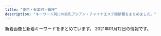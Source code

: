 ```yaml
---
title: "東京・有楽町・銀座"
description: "キーワード別にの巨乳アジアン・チャイナエステ嬢情報をまとめました。"
---
```


新着画像と新着キーワードをまとめています。
2021年01月12日の情報です。

<DmmAffiliateIns />
<KeywordTable
  shops={
    [
    {
        "keywords": {
            "C": 7,
            "87": 4,
            "84": 5,
            "D": 10,
            "82": 1,
            "88": 1,
            "86": 7,
            "E": 1
        },
        "url": "http://prime-relax.work/",
        "name": "PRIME\u30fb\u30d7\u30e9\u30a4\u30e0",
        "station": "\u99ac\u55b0\u753a\u99c51\u756a\u51fa\u53e3",
        "img_links": [
            "http://prime-relax.work/sp/img/sta14.jpg",
            "http://prime-relax.work/img/sta14.jpg",
            "http://prime-relax.work/sp/img/sta5.jpg",
            "http://prime-relax.work/img/st08.jpg",
            "http://prime-relax.work/sp/img/p-9.jpg",
            "http://prime-relax.work/sp/img/p-8.jpg",
            "http://prime-relax.work/img/st4.jpg",
            "http://prime-relax.work/sp/img/sta9.jpg",
            "http://prime-relax.work/sp/img/sta11.jpg",
            "http://prime-relax.work/img/mo.png",
            "http://prime-relax.work/sp/img/tel.jpg",
            "http://prime-relax.work/img/link300100.jpg",
            "http://prime-relax.work/img/sta4.jpg",
            "http://prime-relax.work/img/st8.jpg",
            "http://prime-relax.work/img/IMG_1667.jpg",
            "http://prime-relax.work/sp/img/sta13.jpg",
            "http://prime-relax.work/sp/img/sta7.jpg",
            "http://prime-relax.work/img/st14.jpg",
            "http://prime-relax.work/sp/img/pic.jpg",
            "http://prime-relax.work/img/sta13.jpg",
            "http://prime-relax.work/img/st13.jpg",
            "http://prime-relax.work/sp/img/add3.jpg",
            "http://prime-relax.work/img/st9.jpg",
            "http://prime-relax.work/img/sys.jpg",
            "http://prime-relax.work/img/sta7.jpg",
            "http://prime-relax.work/img/st013.jpg",
            "http://prime-relax.work/img/link10033.jpg",
            "http://prime-relax.work/img/sta9.jpg",
            "http://prime-relax.work/img/IMG_1699.jpg",
            "http://prime-relax.work/sp/img/add2.jpg",
            "http://prime-relax.work/sp/img/t-s.jpg",
            "http://prime-relax.work/img/link-.jpg",
            "http://prime-relax.work/sp/img/sta8.jpg",
            "http://prime-relax.work/img/st12.jpg",
            "http://prime-relax.work/sp/img/t-t.jpg",
            "http://prime-relax.work/img/eve.jpg",
            "http://prime-relax.work/img/IMG_1709.jpg",
            "http://prime-relax.work/img/bottom-.png",
            "http://prime-relax.work/img/st7.jpg",
            "http://prime-relax.work/sp/img/t-a.jpg",
            "http://prime-relax.work/img/st07.jpg",
            "http://prime-relax.work/img/link20067.jpg",
            "http://prime-relax.work/sp/img/t-o.jpg",
            "http://prime-relax.work/sp/img/botton.jpg",
            "http://prime-relax.work/sp/img/time.jpg",
            "http://prime-relax.work/sp/img/info.jpg",
            "http://prime-relax.work/sp/img/t-r.jpg",
            "http://prime-relax.work/img/sta11.jpg",
            "http://prime-relax.work/img/st04.jpg",
            "http://prime-relax.work/sp/img/sta4.jpg",
            "http://prime-relax.work/sp/img/add.jpg",
            "http://prime-relax.work/img/bottom.png",
            "http://prime-relax.work/sp/img/sta12.jpg",
            "http://prime-relax.work/sp/img/tit.jpg",
            "http://prime-relax.work/img/st014.jpg",
            "http://prime-relax.work/img/sta5.jpg",
            "http://prime-relax.work/img/IMG_1675.jpg",
            "http://prime-relax.work/img/sta8.jpg",
            "http://prime-relax.work/sp/img/cam.jpg",
            "http://prime-relax.work/img/head.jpg",
            "http://prime-relax.work/img/st11.jpg",
            "http://prime-relax.work/img/sta12.jpg",
            "http://prime-relax.work/sp/img/sys.jpg",
            "http://prime-relax.work/img/st5.jpg",
            "http://prime-relax.work/img/body-.jpg",
            "http://prime-relax.work/sp/img/p-7.jpg",
            "http://prime-relax.work/sp/img/pc.jpg"
        ]
    },
    {
        "name": "\u6975\u4e0a\u30e1\u30f3\u30ba\u30a2\u30ed\u30de\u65e5\u672c\u6a4b",
        "station": "\u8305\u5834\u753a\u99c510\u756a\u51fa\u53e3",
        "keywords": {
            "G": 33,
            "84": 30,
            "88": 38,
            "86": 33,
            "F": 8,
            "C": 57,
            "90": 38,
            "100": 33,
            "E": 70,
            "D": 68,
            "93": 39
        },
        "url": "https://aroma.tyo.cm/",
        "img_links": [
            "https://aroma.tyo.cm/photos/sites/89/2019/12/2019122416352378.jpg",
            "https://aroma.tyo.cm/images/sp_top.png",
            "https://aroma.tyo.cm/images/btn_side05.png",
            "https://aroma.tyo.cm/photos/sites/89/2019/12/201912241635216.jpg",
            "https://aroma.tyo.cm/images/top.png",
            "https://aroma.tyo.cm/images/top_slider01.jpg",
            "https://aroma.tyo.cm/images/btn_side06.png",
            "https://aroma.tyo.cm/photos/sites/89/2019/12/2019122416352349.jpg",
            "https://aroma.tyo.cm/images/top_slider03.jpg",
            "https://aroma.tyo.cm/photos/sites/89/2019/12/2019122416352299.jpg",
            "https://aroma.tyo.cm/photos/sites/89/2019/12/2019122416352079.jpg",
            "https://aroma.tyo.cm/images/btn_side07.png",
            "https://aroma.tyo.cm/images/btn_side04.png",
            "https://aroma.tyo.cm/photos/sites/89/2019/12/2019122416352260.jpg",
            "https://aroma.tyo.cm/images/btn_side02.png",
            "https://aroma.tyo.cm/photos/sites/89/2019/12/2019122416352319.jpg",
            "https://aroma.tyo.cm/images/btn_side03.png",
            "https://aroma.tyo.cm/images/btn_side01.png",
            "https://aroma.tyo.cm/photos/sites/89/2019/12/2019122416352050.jpg",
            "https://aroma.tyo.cm/photos/sites/89/2019/12/2019122416352195.jpg",
            "https://aroma.tyo.cm/images/top_slider02.jpg"
        ]
    },
    {
        "url": "http://www.sakura.aromanv.com/",
        "keywords": {
            "87": 10,
            "C": 2,
            "D": 10,
            "86": 2
        },
        "name": "Rouge\uff5e\u30eb\u30fc\u30b8\u30e5",
        "station": "\u516b\u4e01\u5800\u99c5B4\u51fa\u53e3",
        "img_links": [
            "http://www.sakura.aromanv.com/img/cf/btn_contact.png",
            "http://www.sakura.aromanv.com/files/006.jpg",
            "http://www.sakura.aromanv.com/files/005-03.jpg",
            "http://www.sakura.aromanv.com/img/top/ribbon_02.png",
            "http://www.sakura.aromanv.com/img/top/topic_top.png",
            "http://www.sakura.aromanv.com/img/top/news_header.jpg",
            "http://www.sakura.aromanv.com/img/contact/icon_phone.png",
            "http://www.sakura.aromanv.com/files/001.jpg",
            "http://www.sakura.aromanv.com/img/ladies/icon_new.png",
            "http://www.sakura.aromanv.com/img/cf/frame_upper_sub.png",
            "http://www.sakura.aromanv.com/img/recruit/img_01.jpg",
            "http://www.sakura.aromanv.com/files/004-02.jpg",
            "http://www.sakura.aromanv.com/files/005-02.jpg",
            "http://www.sakura.aromanv.com/files/006-03.jpg",
            "http://www.sakura.aromanv.com/img/contact/icon_clock.png",
            "http://www.sakura.aromanv.com/files/003-02.jpg",
            "http://www.sakura.aromanv.com/files/003-03.jpg",
            "http://www.sakura.aromanv.com/files/001-02.jpg",
            "http://www.sakura.aromanv.com/files/002.jpg",
            "http://www.sakura.aromanv.com/files/002-02.jpg",
            "http://www.sakura.aromanv.com/files/002-03.jpg",
            "http://www.sakura.aromanv.com/flash/ripple.png",
            "http://www.sakura.aromanv.com/files/004.jpg",
            "http://www.sakura.aromanv.com/files/005.jpg",
            "http://www.sakura.aromanv.com/files/006-02.jpg",
            "http://www.sakura.aromanv.com/img/cf/pagetop.jpg",
            "http://www.sakura.aromanv.com/files/001-03.jpg",
            "http://www.sakura.aromanv.com/files/004-03.jpg",
            "http://www.sakura.aromanv.com/files/003.jpg"
        ]
    },
    {
        "url": "http://arm-heal.com/",
        "img_links": [
            "http://arm-heal.com/pic/topimg3.png",
            "http://arm-heal.com/staff/miki/01mb.jpg",
            "http://arm-heal.com/staff/aya/01.jpg",
            "http://arm-heal.com/staff/emi/01mb.jpg",
            "http://arm-heal.com/staff/miya/01mb.jpg",
            "http://arm-heal.com/staff/yuki/01mb.jpg",
            "http://arm-heal.com/img/ttl_staff.jpg",
            "http://arm-heal.com/staff/yuuyuu/01mb.jpg",
            "http://arm-heal.com/img/att.png",
            "http://arm-heal.com/staff/emi/01.jpg",
            "http://arm-heal.com/img/corona.png",
            "http://arm-heal.com/staff/yuki/01.jpg",
            "http://arm-heal.com/pic/topimg4.png",
            "http://arm-heal.com/staff/miki/01.jpg",
            "http://arm-heal.com/pic/topimg5.png",
            "http://arm-heal.com/img/ttl_rec.png",
            "http://arm-heal.com/staff/aya/01mb.jpg",
            "http://arm-heal.com/pic/head.jpg",
            "http://arm-heal.com/img/ttl_mobile.png",
            "http://arm-heal.com/i/files/homeimg.jpg",
            "http://arm-heal.com/staff/yuuyuu/01.jpg",
            "http://arm-heal.com/pic/topimg1.png",
            "http://arm-heal.com/pic/topimg2.png",
            "http://arm-heal.com/staff/miya/01.jpg"
        ],
        "name": "\u7d05\u8449",
        "keywords": {
            "C": 15
        },
        "station": "\u516b\u4e01\u5800\u99c5A5\u53e3"
    },
    {
        "name": "Miss.9\uff5e\u30df\u30b9.\u30ad\u30e5\u30a6\uff5e",
        "station": "\u99ac\u55b0\u6a2a\u5c71\u99c5A2\u51fa\u53e3",
        "url": "http://esthe-aroma.com/",
        "img_links": [
            "http://esthe-aroma.com/images/photo02.jpg",
            "http://esthe-aroma.com/images/icon_concept.png",
            "http://esthe-aroma.com/images/cg05.jpg",
            "http://esthe-aroma.com/images/btn2.png",
            "http://esthe-aroma.com/images/cg02.jpg",
            "http://esthe-aroma.com/images/cg07.jpg",
            "http://esthe-aroma.com/images/cg08.jpg",
            "http://esthe-aroma.com/images/cg13.jpg",
            "http://esthe-aroma.com/images/qrc.jpg",
            "http://esthe-aroma.com/images/cg01.jpg",
            "http://esthe-aroma.com/images/end-info.png",
            "http://esthe-aroma.com/images/icon_top.png",
            "http://esthe-aroma.com/images/photo03.jpg",
            "http://esthe-aroma.com/images/cg12.jpg",
            "http://esthe-aroma.com/images/cg06.jpg",
            "http://esthe-aroma.com/images/photo01.jpg",
            "http://esthe-aroma.com/images/cg11.jpg",
            "http://esthe-aroma.com/images/icon_tel.png",
            "http://esthe-aroma.com/images/cg10.jpg",
            "http://esthe-aroma.com/images/cg09.jpg",
            "http://esthe-aroma.com/images/mainImg_sub.jpg",
            "http://esthe-aroma.com/images/icon_staff.png",
            "http://esthe-aroma.com/images/cg03.jpg",
            "http://esthe-aroma.com/images/cg04.jpg",
            "http://esthe-aroma.com/images/icon_info.png"
        ],
        "keywords": {
            "86": 13,
            "E": 1,
            "C": 2,
            "D": 10
        }
    },
    {
        "url": "http://starrysky.esnavi.work/",
        "keywords": {
            "88": 9,
            "D": 9,
            "85": 18,
            "\u80f8": 1,
            "C": 9,
            "E": 9,
            "83": 9,
            "90": 9
        },
        "img_links": [
            "http://starrysky.esnavi.work/vis_theptframe.png",
            "http://starrysky.esnavi.work/2/uploadimg/1565558725.jpg",
            "https://century.pwchp.com/images/vis_theptframe.png",
            "http://starrysky.esnavi.work/2/uploadimg/1596225793.jpg",
            "http://starrysky.esnavi.work/2/uploadimg/1609136908.jpeg",
            "http://starrysky.esnavi.work/2/uploadimg/1609136727.jpeg",
            "https://pwchp.com/images_editor/124/images/1559717095-146381_2.jpg",
            "http://starrysky.esnavi.work/1-1PZ515095RN.jpg",
            "http://starrysky.esnavi.work/2/uploadimg/1574764277.jpg",
            "http://starrysky.esnavi.work/iDl2toJilLq62VX.png"
        ],
        "name": "\u661f\u306e\u7a7a",
        "station": "JR\u99ac\u55b0\u753a\u99c5"
    },
    {
        "keywords": {
            "85": 1,
            "D": 3,
            "86": 1,
            "87": 1,
            "E": 1,
            "83": 1
        },
        "station": "\u4eba\u5f62\u753a\u99c5A5\u51fa\u53e3",
        "url": "https://rumia.tyo.cm/",
        "name": "RUMIA\u30fb\u30eb\u30df\u30a2",
        "img_links": [
            "https://rumia.tyo.cm/images/room2.jpg",
            "https://rumia.tyo.cm/images/room8.jpg",
            "https://rumia.tyo.cm/images/s_link.png",
            "https://rumia.tyo.cm/images/s_mobile.jpg",
            "https://rumia.tyo.cm/images/room3.jpg",
            "https://rumia.tyo.cm/images/mobile.jpg",
            "https://rumia.tyo.cm/images/top.png",
            "https://rumia.tyo.cm/images/room4.jpg",
            "https://rumia.tyo.cm/images/room6.jpg",
            "https://rumia.tyo.cm/images/room1.jpg",
            "https://rumia.tyo.cm/photos/sites/5/2017/08/2.jpg",
            "https://rumia.tyo.cm/photos/sites/5/2017/08/1.jpg",
            "https://rumia.tyo.cm/images/s_news.jpg",
            "https://rumia.tyo.cm/images/s_face.jpg",
            "https://rumia.tyo.cm/photos/sites/5/2017/08/3.jpg",
            "https://rumia.tyo.cm/photos/sites/5/2017/08/4.jpg",
            "https://rumia.tyo.cm/images/room7.jpg",
            "https://rumia.tyo.cm/images/s_staff.png",
            "https://rumia.tyo.cm/images/room5.jpg"
        ]
    },
    {
        "keywords": {
            "C": 18,
            "85": 2,
            "D": 4,
            "86": 2
        },
        "station": "\u6771\u65e5\u672c\u6a4b\u99c5A2\u51fa\u53e3",
        "img_links": [
            "http://evergrace.tyo.cm/images/girl-z1.jpg",
            "http://evergrace.tyo.cm/images/girl-z2.jpg",
            "http://evergrace.tyo.cm/photos/sites/78/2020/11/2020112316393088.jpg",
            "http://evergrace.tyo.cm/images/top02.jpg",
            "http://evergrace.tyo.cm/images/room4.jpg",
            "http://evergrace.tyo.cm/images/info.jpg",
            "http://evergrace.tyo.cm/images/room5.jpg",
            "http://evergrace.tyo.cm/images/s_staff.png",
            "http://evergrace.tyo.cm/images/top01.jpg",
            "http://evergrace.tyo.cm/photos/sites/78/2020/08/2020081511450430.jpg",
            "http://evergrace.tyo.cm/images/s_mobile.png",
            "http://evergrace.tyo.cm/photos/sites/78/2019/12/2019121905355858.jpg",
            "http://evergrace.tyo.cm/images/room1.jpg",
            "http://evergrace.tyo.cm/photos/sites/78/2021/01/2021011218032563.jpg",
            "http://evergrace.tyo.cm/images/s_link.png",
            "http://evergrace.tyo.cm/images/nbj3.jpg",
            "http://evergrace.tyo.cm/photos/sites/78/2020/08/2020081511450593.jpg",
            "http://evergrace.tyo.cm/photos/sites/78/2020/11/2020112415583796.jpg",
            "http://evergrace.tyo.cm/images/room2.jpg",
            "http://evergrace.tyo.cm/photos/sites/78/2019/12/201912190535589.jpg",
            "http://evergrace.tyo.cm/images/room3.jpg",
            "http://evergrace.tyo.cm/images/mobile.jpg",
            "http://evergrace.tyo.cm/photos/sites/78/2021/01/2021011218032474.jpg",
            "http://evergrace.tyo.cm/images/s_pick.png",
            "http://evergrace.tyo.cm/photos/sites/78/2021/01/2021011218044629.jpg",
            "http://evergrace.tyo.cm/photos/sites/78/2019/12/2019121905355657.jpg",
            "http://evergrace.tyo.cm/images/s_news.png"
        ],
        "name": "Evergrace-\u30a8\u30d0\u30fc\u30b0\u30ec\u30fc\u30b9-",
        "url": "http://evergrace.tyo.cm/"
    },
    {
        "url": "http://luna-shine.info/",
        "img_links": [
            "http://luna-shine.info/uploads/lunashine/2015/03/123.jpg",
            "http://luna-shine.info/uploads/lunashine/2019/04/bottom.jpg",
            "http://luna-shine.info/uploads/lunashine/2012/12/mailmaka.jpg",
            "http://luna-shine.info/uploads/lunashine/2019/04/e5beaee4bfa1e59bbee78987_201903161627475.jpg",
            "http://luna-shine.info/uploads/lunashine/2019/03/e5beaee4bfa1e59bbee78987_201903161627476.jpg",
            "http://luna-shine.info/uploads/lunashine/2013/01/room-11.jpg",
            "http://luna-shine.info/uploads/lunashine/2015/01/2_e589afe69cac.jpg",
            "http://luna-shine.info/uploads/lunashine/2013/01/room-7.jpg",
            "http://luna-shine.info/uploads/lunashine/2014/05/naomi1-276x3584.jpg",
            "http://luna-shine.info/uploads/lunashine/2019/07/qqe59bbee78987201504181707251.jpg",
            "http://luna-shine.info/uploads/lunashine/2013/11/e381afe3828be3818b-1000x1333.jpg",
            "http://luna-shine.info/uploads/lunashine/2013/10/e381bfe38286e3818d-5_e589afe69cac.jpg",
            "http://luna-shine.info/uploads/lunashine/2013/01/room-1.jpg",
            "http://luna-shine.info/uploads/lunashine/2014/06/image-14.jpeg",
            "http://luna-shine.info/uploads/lunashine/images/new_tit.jpg",
            "http://luna-shine.info/uploads/lunashine/2012/12/topview4.jpg",
            "http://luna-shine.info/uploads/lunashine/2013/10/e38182e38286e381bf3_e589afe69cac.jpg",
            "http://luna-shine.info/uploads/lunashine/2015/03/11111.jpg",
            "http://luna-shine.info/uploads/lunashine/2012/12/topview0.jpg",
            "http://luna-shine.info/uploads/lunashine/2015/03/12344780f_e589afe69cac.jpg",
            "http://luna-shine.info/uploads/lunashine/2013/01/img_0427_e589afe69cac-276x368.jpg",
            "http://luna-shine.info/uploads/lunashine/2012/12/mobile.jpg",
            "http://luna-shine.info/uploads/lunashine/2013/01/qiu-1.jpg",
            "http://luna-shine.info/uploads/lunashine/2019/12/e5beaee4bfa1e59bbee78987_201912071546181.jpg",
            "http://luna-shine.info/uploads/lunashine/2015/04/1111_e589afe69cac.jpg",
            "http://luna-shine.info/uploads/lunashine/2019/04/e5beaee4bfa1e59bbee78987_201903161627478.jpg",
            "http://luna-shine.info/uploads/lunashine/images/picup.png",
            "http://luna-shine.info/uploads/lunashine/2013/01/room-9.jpg",
            "http://luna-shine.info/uploads/lunashine/2014/06/image-15.jpeg",
            "http://luna-shine.info/uploads/lunashine/2012/12/topview3.jpg",
            "http://luna-shine.info/uploads/lunashine/2014/05/naomi1-276x3583.jpg",
            "http://luna-shine.info/uploads/lunashine/2013/01/room-8.jpg",
            "http://luna-shine.info/uploads/lunashine/2017/04/22221.jpg",
            "http://luna-shine.info/uploads/lunashine/2013/10/4_e589afe69cac.jpg",
            "http://luna-shine.info/uploads/lunashine/images/rq03.jpg",
            "http://luna-shine.info/uploads/lunashine/2019/01/e5beaee4bfa1e59bbee78987_20190124144601.jpg",
            "http://luna-shine.info/uploads/lunashine/2013/01/img_0370_e589afe69cac-276x368.jpg",
            "http://luna-shine.info/uploads/lunashine/2019/04/e5beaee4bfa1e59bbee78987_2019031616274791.jpg",
            "http://luna-shine.info/uploads/lunashine/2013/01/room-10.jpg",
            "http://luna-shine.info/uploads/lunashine/2015/01/11.jpg",
            "http://luna-shine.info/uploads/lunashine/images/no-photo.jpg",
            "http://luna-shine.info/uploads/lunashine/2013/11/e381afe3828be3818befbc92-1000x1333.jpg",
            "http://luna-shine.info/uploads/lunashine/2013/01/room-3.jpg",
            "http://luna-shine.info/uploads/lunashine/2020/01/e5beaee4bfa1e59bbee78987_20190517131309.jpg",
            "http://luna-shine.info/uploads/lunashine/2019/04/tel.jpg",
            "http://luna-shine.info/uploads/lunashine/2015/06/image1-266x4001.jpg",
            "http://luna-shine.info/uploads/lunashine/2013/03/img_0522_e589afe69cac-1000x1333.jpg",
            "http://luna-shine.info/uploads/lunashine/2015/04/1111_e589afe69cac1.jpg",
            "http://luna-shine.info/uploads/lunashine/images/rq01.jpg",
            "http://luna-shine.info/uploads/lunashine/2015/03/171f728230a16701d87b9e61ba70edf8.png",
            "http://luna-shine.info/uploads/lunashine/2019/04/flash1.jpg",
            "http://luna-shine.info/uploads/lunashine/2019/12/e5beaee4bfa1e59bbee78987_20191207154634.jpg",
            "http://luna-shine.info/uploads/lunashine/2019/05/e5beaee4bfa1e59bbee78987_201905171313091.jpg",
            "http://luna-shine.info/uploads/lunashine/2014/05/22.jpg",
            "http://luna-shine.info/uploads/lunashine/2018/05/2.jpg",
            "http://luna-shine.info/uploads/lunashine/2013/10/e381bfe382841_e589afe69cac.jpg",
            "http://luna-shine.info/uploads/lunashine/2013/01/room-5.jpg",
            "http://luna-shine.info/uploads/lunashine/2015/09/1-12041z120344c1_e589afe69cac_e589afe69cac.jpg",
            "http://luna-shine.info/uploads/lunashine/2016/11/31.jpg",
            "http://luna-shine.info/uploads/lunashine/2016/12/img_4240.jpg",
            "http://luna-shine.info/uploads/lunashine/2015/03/8dbe4d07b4f1258c30f14b30e60c1466.png",
            "http://luna-shine.info/uploads/lunashine/2019/05/e5beaee4bfa1e59bbee78987_20190517131309.jpg",
            "http://luna-shine.info/uploads/lunashine/2015/01/0.jpg",
            "http://luna-shine.info/uploads/lunashine/2012/12/topview1.jpg",
            "http://luna-shine.info/uploads/lunashine/2014/04/image_e589afe69cac.png",
            "http://luna-shine.info/uploads/lunashine/2015/12/qqe59bbee7898720151214133747.jpg",
            "http://luna-shine.info/uploads/lunashine/2019/03/e5beaee4bfa1e59bbee78987_201903141535171.jpg",
            "http://luna-shine.info/uploads/lunashine/2013/05/p1020464_e589afe69cac.jpg",
            "http://luna-shine.info/uploads/lunashine/2013/01/room-2.jpg",
            "http://luna-shine.info/uploads/lunashine/2014/06/9c1b42356edc1bb51d040e0a1783fa97.png",
            "http://luna-shine.info/uploads/lunashine/2013/10/e381bfe3818d2_e589afe69cac.jpg",
            "http://luna-shine.info/uploads/lunashine/images/new_d.jpg",
            "http://luna-shine.info/uploads/lunashine/2013/01/room-6.jpg"
        ],
        "name": "\u30eb\u30ca\u30b7\u30e3\u30a4\u30f3",
        "keywords": {
            "84": 3,
            "86": 6,
            "81": 3,
            "89": 21,
            "F": 6,
            "G": 6,
            "88": 21,
            "82": 3,
            "87": 12,
            "E": 13,
            "\u30bb\u30af\u30b7\u30fc": 1,
            "D": 30,
            "85": 6,
            "C": 12,
            "\u80f8": 2
        },
        "station": "\u5c0f\u4f1d\u99ac\u753a\u99c53\u756a\u51fa\u53e3"
    },
    {
        "url": "http://sakura.relaxnabi.com/",
        "name": "\u685c\uff5e\u3055\u304f\u3089\uff5e",
        "keywords": {
            "C": 4,
            "D": 3,
            "89": 3,
            "87": 2
        },
        "img_links": [
            "http://sakura.relaxnabi.com/css/nav/nav-006.png",
            "http://sakura.relaxnabi.com/css/nav/nav-002.png",
            "http://sakura.relaxnabi.com/css/nav/nav-005.png",
            "http://sakura.relaxnabi.com/css/staff/staff13.jpg",
            "http://sakura.relaxnabi.com/css/staff/staff06.jpg",
            "http://sakura.relaxnabi.com/css/nav/nav-004.png",
            "http://sakura.relaxnabi.com/css/staff/staff04.jpg",
            "http://sakura.relaxnabi.com/css/topleft02.png",
            "http://sakura.relaxnabi.com/css/tel03.png",
            "http://sakura.relaxnabi.com/css/topright02.jpg",
            "http://sakura.relaxnabi.com/css/nav/nav-003.png",
            "http://sakura.relaxnabi.com/css/staff/staff14a.jpg",
            "http://sakura.relaxnabi.com/css/nav/nav-001.png",
            "http://sakura.relaxnabi.com/css/staff/staff02.jpg",
            "http://sakura.relaxnabi.com/css/topleft01.png"
        ],
        "station": "\u8305\u5834\u753a\u99c51\u756a\u51fa\u53e3"
    },
    {
        "name": "\u30e9\u30d5\u30a3\u30fc\u30eb",
        "station": "\u65b0\u65e5\u672c\u6a4b\u99c55\u756a\u51fa\u53e3",
        "img_links": [
            "http://s-este.net/wp/wp-content/uploads/2019/02/gsyashuiaakaa.jpg",
            "http://s-este.net/wp/wp-content/themes/Butterfly2_ver_1_3/images/room/1.jpg",
            "http://s-este.net/wp/wp-content/uploads/2019/02/saihosjaiokal.jpg",
            "http://s-este.net/wp/wp-content/uploads/2019/02/sahojioalkskla.jpg",
            "http://s-este.net/wp/wp-content/themes/Butterfly2_ver_1_3/event/top-img02.png",
            "http://s-este.net/wp/wp-content/uploads/2017/04/no_photo.jpg",
            "http://s-este.net/wp/wp-content/uploads/2020/09/12345rtfgh.jpg",
            "http://s-este.net/wp/wp-content/themes/Butterfly2_ver_1_3/images/room/4.jpg",
            "http://s-este.net/wp/wp-content/uploads/2020/09/132456.jpg",
            "http://s-este.net/wp/wp-content/uploads/2019/02/hasuoiioaasa.jpg",
            "http://s-este.net/wp/wp-content/uploads/2020/09/0987654r.jpg",
            "http://s-este.net/wp/wp-content/themes/Butterfly2_ver_1_3/images/room/3.jpg",
            "http://s-este.net/wp/wp-content/themes/Butterfly2_ver_1_3/event/top-img01.png",
            "http://s-este.net/wp/wp-content/themes/Butterfly2_ver_1_3/images/room/2.jpg",
            "http://s-este.net/wp/wp-content/uploads/2017/04/hsoajalk12.jpg",
            "http://s-este.net/wp/wp-content/uploads/2019/02/sahijaknklaa.jpg",
            "http://s-este.net/wp/wp-content/uploads/2019/02/hsaiosijoamklaa.jpg",
            "http://s-este.net/wp/wp-content/uploads/2020/09/1234567.jpg",
            "http://s-este.net/wp/wp-content/themes/Butterfly2_ver_1_3/images/tel.png",
            "http://s-este.net/wp/wp-content/themes/Butterfly2_ver_1_3/images/call.png",
            "http://s-este.net/wp/wp-content/uploads/2019/02/hsuiasjoialmlkaas.jpg"
        ],
        "url": "http://s-este.net/",
        "keywords": {
            "C": 4,
            "E": 6,
            "F": 2,
            "\u30bb\u30af\u30b7\u30fc": 1,
            "D": 2
        }
    },
    {
        "station": "JR\u65b0\u65e5\u672c\u6a4b\u99c56\u756a\u51fa\u53e3",
        "url": "https://melodyspa.tokyo/",
        "keywords": {
            "F": 2,
            "86": 4,
            "C": 32
        },
        "img_links": [
            "https://melodyspa.tokyo/images/st/risa.jpg",
            "https://melodyspa.tokyo/images/st/you.jpg",
            "https://melodyspa.tokyo/images/share/pagetop.png",
            "https://melodyspa.tokyo/images/st/you3.jpg",
            "https://melodyspa.tokyo/images/st/you2.jpg",
            "https://melodyspa.tokyo/images/st/yuna1.jpg",
            "https://melodyspa.tokyo/images/topimage/topimage.jpg",
            "https://melodyspa.tokyo/images/st/mio.jpg",
            "https://melodyspa.tokyo/images/st/mina.jpg",
            "https://melodyspa.tokyo/images/st/ringo.jpg",
            "https://melodyspa.tokyo/images/st/mina2.jpg",
            "https://melodyspa.tokyo/images/st/yuna2.jpg",
            "https://melodyspa.tokyo/images/st/yuna.jpg",
            "https://melodyspa.tokyo/images/st/st_.jpg",
            "https://melodyspa.tokyo/images/st/rara2.jpg",
            "https://melodyspa.tokyo/images/st/miho.jpg"
        ],
        "name": "Melody Spa -\u30e1\u30ed\u30c7\u30a3 \u30b9\u30d1-"
    },
    {
        "keywords": {},
        "url": "http://coco.jpest.net/",
        "station": "\u99ac\u55b0\u6a2a\u5c71\u99c5B4\u51fa\u53e3",
        "img_links": [
            "http://coco.jpest.net/uploads//sites/14/2020/08/pick_t.jpg",
            "http://coco.jpest.net/uploads//sites/14/2020/08/bcc3-2.jpg",
            "http://coco.jpest.net/uploads//sites/14/2020/08/staff_t.jpg",
            "http://coco.jpest.net/uploads//sites/14/2020/08/news.png",
            "http://coco.jpest.net/uploads//sites/14/2020/08/acc1.jpg",
            "http://coco.jpest.net/uploads//sites/14/2020/08/ta.png",
            "http://coco.jpest.net/uploads//sites/14/2020/08/g2-1-215x300.jpg",
            "http://coco.jpest.net/uploads//sites/14/2020/08/bcc1.jpg",
            "http://coco.jpest.net/uploads//sites/14/2020/08/a2.jpg",
            "http://coco.jpest.net/uploads//sites/14/2020/08/r2.jpg",
            "http://coco.jpest.net/uploads//sites/14/2020/09/g2.jpg",
            "http://coco.jpest.net/uploads//sites/14/2020/08/g2-1.jpg",
            "http://coco.jpest.net/uploads//sites/14/2020/08/tel-top2-3.jpg",
            "http://coco.jpest.net/uploads//sites/14/2020/08/r5.jpg",
            "http://coco.jpest.net/uploads//sites/14/2020/08/r6.jpg",
            "http://coco.jpest.net/uploads//sites/14/2020/08/a1.jpg",
            "http://coco.jpest.net/uploads//sites/14/2020/08/interior_t.jpg",
            "http://coco.jpest.net/uploads//sites/14/2020/08/tel-1.png",
            "http://coco.jpest.net/uploads//sites/14/2020/08/r1.jpg",
            "http://coco.jpest.net/uploads//sites/14/2020/08/g1.jpg",
            "http://coco.jpest.net/uploads//sites/14/2020/08/g1-215x300.jpg",
            "http://coco.jpest.net/uploads//sites/14/2020/08/r4.jpg",
            "http://coco.jpest.net/uploads//sites/14/2020/08/g3-215x300.jpg",
            "http://coco.jpest.net/uploads//sites/14/2020/08/s1.png",
            "http://coco.jpest.net/uploads//sites/14/2020/08/bcc3-1.jpg",
            "http://coco.jpest.net/uploads//sites/14/2020/08/footer_02-1.jpg",
            "http://coco.jpest.net/uploads//sites/14/2020/09/g1-215x300.jpg",
            "http://coco.jpest.net/uploads//sites/14/2020/08/sys-786x1024.jpg",
            "http://coco.jpest.net/uploads//sites/14/2020/08/r3.jpg",
            "http://coco.jpest.net/uploads//sites/14/2020/08/bcc2.jpg",
            "http://coco.jpest.net/uploads//sites/14/2020/09/g2-215x300.jpg",
            "http://coco.jpest.net/uploads//sites/14/2020/08/g3.jpg",
            "http://coco.jpest.net/uploads//sites/14/2020/09/g1.jpg",
            "http://coco.jpest.net/uploads//sites/14/2020/08/tel-top-1.jpg"
        ],
        "name": "CoCo"
    },
    {
        "img_links": [
            "http://missyou-esthe.com/img/mr1.jpg",
            "http://missyou-esthe.com/img/tt15.jpg",
            "http://missyou-esthe.com/img/f.jpg",
            "http://missyou-esthe.com/img/tt19.jpg",
            "http://missyou-esthe.com/img/cg02.jpg",
            "http://missyou-esthe.com/img/lin.jpg",
            "http://missyou-esthe.com/img/tt13.jpg",
            "http://missyou-esthe.com/img/tt4.jpg",
            "http://missyou-esthe.com/img/cg08.jpg",
            "http://missyou-esthe.com/img/tt17.jpg",
            "http://missyou-esthe.com/img/cg04.jpg",
            "http://missyou-esthe.com/img/cg14.jpg",
            "http://missyou-esthe.com/img/tt2.jpg",
            "http://missyou-esthe.com/img/tt18.jpg",
            "http://missyou-esthe.com/img/tt11.jpg",
            "http://missyou-esthe.com/img/t3.jpg",
            "http://missyou-esthe.com/img/tt14.jpg",
            "http://missyou-esthe.com/img/tt16.jpg",
            "http://missyou-esthe.com/img/eve.jpg",
            "http://missyou-esthe.com/img/cg11.jpg",
            "http://missyou-esthe.com/img/cg10.jpg",
            "http://missyou-esthe.com/img/t1.jpg",
            "http://missyou-esthe.com/img/tt21.jpg",
            "http://missyou-esthe.com/img/cg03.jpg",
            "http://missyou-esthe.com/img/cg01.jpg",
            "http://missyou-esthe.com/img/cg07.jpg",
            "http://missyou-esthe.com/img/cg05.jpg",
            "http://missyou-esthe.com/img/no.png",
            "http://missyou-esthe.com/img/tt1.jpg",
            "http://missyou-esthe.com/img/cg13.jpg",
            "http://missyou-esthe.com/img/t2.jpg",
            "http://missyou-esthe.com/img/tt12.jpg",
            "http://missyou-esthe.com/img/cg09.jpg",
            "http://missyou-esthe.com/img/cg06.jpg",
            "http://missyou-esthe.com/img/f1.jpg",
            "http://missyou-esthe.com/img/tt20.jpg",
            "http://missyou-esthe.com/img/cg091.jpg"
        ],
        "station": "\u65b0\u5bcc\u753a\u99c53\u756a\u51fa\u53e3",
        "keywords": {
            "86": 14,
            "87": 4,
            "85": 2
        },
        "name": "Lotus\uff5e\u30ed\u30fc\u30bf\u30b9\uff5e",
        "url": "http://missyou-esthe.com/"
    },
    {
        "name": "\u5922\u306e\u90f7",
        "keywords": {},
        "img_links": [
            "http://yume-sato.blue/uploads//sites/18/2020/10/g2.jpg",
            "http://yume-sato.blue/uploads//sites/18/2020/09/news.jpg",
            "http://yume-sato.blue/uploads//sites/18/2020/09/g3.jpg",
            "http://yume-sato.blue/uploads//sites/18/2020/09/g1.jpg",
            "http://yume-sato.blue/uploads//sites/18/2020/09/s_staff.png",
            "http://yume-sato.blue/uploads//sites/18/2020/09/g2-150x150.jpg",
            "http://yume-sato.blue/uploads//sites/18/2020/12/gg.jpg",
            "http://yume-sato.blue/uploads//sites/18/2020/09/pick.jpg",
            "http://yume-sato.blue/uploads//sites/18/2020/09/top.jpg",
            "http://yume-sato.blue/uploads//sites/18/2020/09/g2.jpg",
            "http://yume-sato.blue/uploads//sites/18/2020/12/gg-150x150.jpg",
            "http://yume-sato.blue/uploads//sites/18/2020/09/g6.jpg",
            "http://yume-sato.blue/uploads//sites/18/2020/09/g5.jpg",
            "http://yume-sato.blue/uploads//sites/18/2020/09/mobile-1.jpg",
            "http://yume-sato.blue/uploads//sites/18/2020/09/g4.jpg",
            "http://yume-sato.blue/uploads//sites/18/2020/09/g1-150x150.jpg",
            "http://yume-sato.blue/uploads//sites/18/2020/09/g5-150x150.jpg",
            "http://yume-sato.blue/uploads//sites/18/2020/10/g1.jpg",
            "http://yume-sato.blue/uploads//sites/18/2020/09/top1-1.jpg",
            "http://yume-sato.blue/uploads//sites/18/2020/09/g3-150x150.jpg",
            "http://yume-sato.blue/uploads//sites/18/2020/09/g4-150x150.jpg",
            "http://yume-sato.blue/uploads//sites/18/2020/09/g6-150x150.jpg"
        ],
        "url": "http://yume-sato.blue/",
        "station": "\u4eba\u5f62\u753a\u99c5A6"
    },
    {
        "station": "\u8305\u5834\u753a\u99c511\u756a\u51fa\u53e3",
        "keywords": {},
        "img_links": [
            "http://www.kayabatyo-massage.work/images/recruit/point_09.png",
            "http://www.kayabatyo-massage.work/images/mainvisual_02_s.jpg",
            "http://www.kayabatyo-massage.work/images/icon_ranking_01.png",
            "http://www.kayabatyo-massage.work/staff/nanami.jpg",
            "http://www.kayabatyo-massage.work/staff/kaoru.jpg",
            "http://www.kayabatyo-massage.work/images/recruit/point_04.png",
            "http://www.kayabatyo-massage.work/images/mainvisual_01.jpg",
            "http://www.kayabatyo-massage.work/images/recruit/point_03.png",
            "http://www.kayabatyo-massage.work/images/icon_new.png",
            "http://www.kayabatyo-massage.work/images/recruit/req_03.jpg",
            "http://www.kayabatyo-massage.work/images/no_image.jpg",
            "http://www.kayabatyo-massage.work/images/head_interior.jpg",
            "http://www.kayabatyo-massage.work/images/recruit/point_05.png",
            "http://www.kayabatyo-massage.work/images/recruit/nagare_03.jpg",
            "http://www.kayabatyo-massage.work/images/recruit/sp_mainvisual.jpg",
            "http://www.kayabatyo-massage.work/images/mainvisual_02.jpg",
            "http://www.kayabatyo-massage.work/images/recruit/message_03.png",
            "http://www.kayabatyo-massage.work/images/recruit/point_07.png",
            "http://www.kayabatyo-massage.work/images/recruit/nagare_06.png",
            "http://www.kayabatyo-massage.work/images/recruit/nagare_01.jpg",
            "http://www.kayabatyo-massage.work/images/icon_ranking_03.png",
            "http://www.kayabatyo-massage.work/images/icon_ranking_02.png",
            "http://www.kayabatyo-massage.work/images/recruit/nagare_02.jpg",
            "http://www.kayabatyo-massage.work/images/sw_tel.png",
            "http://www.kayabatyo-massage.work/images/trigger.jpg",
            "http://www.kayabatyo-massage.work/images/sw_home.png",
            "http://www.kayabatyo-massage.work/staff/hinata.jpg",
            "http://www.kayabatyo-massage.work/images/recruit/nagare_05.png",
            "http://www.kayabatyo-massage.work/images/recruit/nagare_07.png",
            "http://www.kayabatyo-massage.work/images/head_therapist.jpg",
            "http://www.kayabatyo-massage.work/images/recruit/point_06.png",
            "http://www.kayabatyo-massage.work/images/recruit/point_08.png",
            "http://www.kayabatyo-massage.work/images/mainvisual_01_s.jpg"
        ],
        "name": "\u5143\u6c17\u30e2\u30ea\u30e2\u30ea",
        "url": "http://www.kayabatyo-massage.work/"
    },
    {
        "name": "\u30a2\u30ed\u30de\u30a2\u30ea\u30a2",
        "keywords": {},
        "station": "\u6c34\u5929\u5bae\u524d\u99c56\u756a\u51fa\u53e3",
        "url": "http://e-berry.work/index.html",
        "img_links": [
            "http://e-berry.work/sp/images/footer.jpg",
            "http://e-berry.work/sp/img/aya1.jpg",
            "http://e-berry.work/sp/images/tel.png",
            "http://e-berry.work/sp/img/yoko1.jpg",
            "http://e-berry.work/sp/staff/natumi.jpg",
            "http://e-berry.work/img/ayumi1.jpg",
            "http://e-berry.work/sp/img/ai1.jpg",
            "http://e-berry.work/staff/ai.jpg",
            "http://e-berry.work/sp/images/int2.png",
            "http://e-berry.work/images/sys3.jpg",
            "http://e-berry.work/staff/hikari.jpg",
            "http://e-berry.work/img/rina1.jpg",
            "http://e-berry.work/images/10.jpg",
            "http://e-berry.work/sp/images/9.jpg",
            "http://e-berry.work/images/int2.jpg",
            "http://e-berry.work/sp/images/rec2.png",
            "http://e-berry.work/images/news_t.jpg",
            "http://e-berry.work/sp/staff/haruka.jpg",
            "http://e-berry.work/sp/images/staff_t.png",
            "http://e-berry.work/staff/haruka.jpg",
            "http://e-berry.work/images/9.jpg",
            "http://e-berry.work/images/b2.jpg",
            "http://e-berry.work/images/newface.jpg",
            "http://e-berry.work/sp/images/sys1.png",
            "http://e-berry.work/images/rec2.jpg",
            "http://e-berry.work/images/staff_t.jpg",
            "http://e-berry.work/sp/images/int1.png",
            "http://e-berry.work/sp/img/natumi1.jpg",
            "http://e-berry.work/sp/img/ayumi1.jpg",
            "http://e-berry.work/staff/moka.jpg",
            "http://e-berry.work/sp/images/topgirl.png",
            "http://e-berry.work/images/newsb.png",
            "http://e-berry.work/images/int1.jpg",
            "http://e-berry.work/sp/images/concept.jpg",
            "http://e-berry.work/images/rec1.jpg",
            "http://e-berry.work/sp/images/newface.png",
            "http://e-berry.work/staff/natumi.jpg",
            "http://e-berry.work/staff/nene.jpg",
            "http://e-berry.work/sp/staff/hikari.jpg",
            "http://e-berry.work/sp/staff/nene.jpg",
            "http://e-berry.work/sp/images/sys3.png",
            "http://e-berry.work/sp/img/haruka1.jpg",
            "http://e-berry.work/images/sm.jpg",
            "http://e-berry.work/images/interior_t.jpg",
            "http://e-berry.work/img/moka1.jpg",
            "http://e-berry.work/sp/images/sys2.png",
            "http://e-berry.work/staff/rina.jpg",
            "http://e-berry.work/staff/yoko.jpg",
            "http://e-berry.work/sp/images/b1.jpg",
            "http://e-berry.work/img/ai1.jpg",
            "http://e-berry.work/img/nene1.jpg",
            "http://e-berry.work/img/natumi1.jpg",
            "http://e-berry.work/sp/staff/moka.jpg",
            "http://e-berry.work/sp/images/news.png",
            "http://e-berry.work/img/haruka1.jpg",
            "http://e-berry.work/images/sys2.jpg",
            "http://e-berry.work/sp/staff/rina.jpg",
            "http://e-berry.work/img/hikari1.jpg",
            "http://e-berry.work/images/concept.jpg",
            "http://e-berry.work/sp/images/ac1.jpg",
            "http://e-berry.work/sp/images/newsb.png",
            "http://e-berry.work/sp/staff/yoko.jpg",
            "http://e-berry.work/images/ac1.jpg",
            "http://e-berry.work/sp/img/nene1.jpg",
            "http://e-berry.work/sp/staff/aya.jpg",
            "http://e-berry.work/staff/ayumi.jpg",
            "http://e-berry.work/sp/staff/ai.jpg",
            "http://e-berry.work/img/aya1.jpg",
            "http://e-berry.work/sp/staff/ayumi.jpg",
            "http://e-berry.work/sp/images/interior_t.png",
            "http://e-berry.work/sp/images/rec1.jpg",
            "http://e-berry.work/sp/images/10.jpg",
            "http://e-berry.work/images/tgirl.jpg",
            "http://e-berry.work/sp/images/head.jpg",
            "http://e-berry.work/sp/img/moka1.jpg",
            "http://e-berry.work/sp/images/b2.jpg",
            "http://e-berry.work/images/sys1.jpg",
            "http://e-berry.work/sp/img/hikari1.jpg",
            "http://e-berry.work/staff/aya.jpg",
            "http://e-berry.work/images/head.jpg",
            "http://e-berry.work/images/b1.jpg",
            "http://e-berry.work/img/yoko1.jpg",
            "http://e-berry.work/sp/img/rina1.jpg"
        ]
    },
    {
        "station": "\u7bc9\u5730\u99c52\u756a\u51fa\u53e3",
        "img_links": [
            "http://a-smile.click/img/staff_headimg.jpg",
            "http://a-smile.click/girl/6.jpg",
            "http://a-smile.click/girl/2_1.jpg",
            "http://a-smile.click/img/link_headimg.jpg",
            "http://a-smile.click/img/qr.png",
            "http://a-smile.click/girl/3.jpg",
            "http://a-smile.click/img/tel.png",
            "http://a-smile.click/topics/img/117-1.jpg",
            "http://a-smile.click/girl/5_1.jpg",
            "http://a-smile.click/girl/1.jpg",
            "http://a-smile.click/girl/5.jpg",
            "http://a-smile.click/girl/1_1.jpg",
            "http://a-smile.click/img/room/photo04.jpg",
            "http://a-smile.click/girl/2.jpg",
            "http://a-smile.click/img/faq_headimg.jpg",
            "http://a-smile.click/girl/4.jpg",
            "http://a-smile.click/img/head_img.jpg",
            "http://a-smile.click/img/rec_headimg.jpg",
            "http://a-smile.click/img/room/photo01.jpg",
            "http://a-smile.click/img/room/photo02.jpg",
            "http://a-smile.click/girl/3_1.jpg",
            "http://a-smile.click/img/room/photo03.jpg"
        ],
        "keywords": {},
        "name": "Firework\uff5e\u30d5\u30a1\u30a4\u30a2\u30ef\u30fc\u30af\uff5e",
        "url": "http://a-smile.click/"
    },
    {
        "keywords": {},
        "url": "http://kaitekido.eei.jp/",
        "station": "\u516b\u4e01\u5800\u99c5B2\u51fa\u53e3",
        "img_links": [
            "https://b.st-hatena.com/images/entry-button/button-only@2x.png",
            "http://b.hatena.ne.jp/images/v4/public/add/hatenabookmark_android.png",
            "http://\u30a2\u30b8\u30a2\u30f3\u30a8\u30b9\u30c6.biz/images/88-31.jpg",
            "http://momipara.jp/img/link/momi88.jpg",
            "https://b.hatena.ne.jp/images/v4/public/add/hatenabookmark_ios7.png",
            "https://www.hatena.ne.jp/images/wwwridge/ok@2x.png",
            "https://www.hatena.ne.jp/images/wwwridge/help@2x.png",
            "https://b.hatena.ne.jp/images/v4/public/add/hatenabookmark_android.png",
            "http://asian.mensesthe.tokyo/wp-content/uploads/2016/01/7CzXuAWe.jpg",
            "https://www.hatena.ne.jp/images/wwwridge/ng@2x.png",
            "http://b.hatena.ne.jp/images/v4/public/add/hatenabookmark_ios7.png"
        ],
        "name": "\u5feb\u9069\u5802"
    },
    {
        "name": "Sweet",
        "station": "\u8305\u5834\u753a\u99c53\u756a\u51fa\u53e3",
        "img_links": [
            "http://sweet-massage.work/sp/img/s4.jpg",
            "http://sweet-massage.work/img/st03.jpg",
            "http://sweet-massage.work/sp/img/st04.jpg",
            "http://sweet-massage.work/sp/img/t-s.jpg",
            "http://sweet-massage.work/img/s2.jpg",
            "http://sweet-massage.work/img/s1.jpg",
            "http://sweet-massage.work/sp/img/st05.jpg",
            "http://sweet-massage.work/sp/img/botton.jpg",
            "http://sweet-massage.work/img/s5.jpg",
            "http://sweet-massage.work/sp/img/add2.jpg",
            "http://sweet-massage.work/img/mobile-1.png",
            "http://sweet-massage.work/img/sta3.jpg",
            "http://sweet-massage.work/img/st1.jpg",
            "http://sweet-massage.work/sp/img/st3.jpg",
            "http://sweet-massage.work/img/s3.jpg",
            "http://sweet-massage.work/img/foot-body.jpg",
            "http://sweet-massage.work/img/nos.jpg",
            "http://sweet-massage.work/sp/img/s3.jpg",
            "http://sweet-massage.work/sp/img/time.jpg",
            "http://sweet-massage.work/sp/img/tit.jpg",
            "http://sweet-massage.work/sp/img/sys.jpg",
            "http://sweet-massage.work/sp/img/add.jpg",
            "http://sweet-massage.work/img/st2.jpg",
            "http://sweet-massage.work/sp/img/pic.jpg",
            "http://sweet-massage.work/sp/img/t-o.jpg",
            "http://sweet-massage.work/sp/img/s2.jpg",
            "http://sweet-massage.work/sp/img/st03.jpg",
            "http://sweet-massage.work/img/sta2.jpg",
            "http://sweet-massage.work/img/sta5.jpg",
            "http://sweet-massage.work/sp/img/t-a.jpg",
            "http://sweet-massage.work/sp/img/s5.jpg",
            "http://sweet-massage.work/sp/img/st4.jpg",
            "http://sweet-massage.work/img/st4.jpg",
            "http://sweet-massage.work/sp/img/info.jpg",
            "http://sweet-massage.work/img/st01.jpg",
            "http://sweet-massage.work/sp/img/t-t.jpg",
            "http://sweet-massage.work/img/st02.jpg",
            "http://sweet-massage.work/sp/img/st01.jpg",
            "http://sweet-massage.work/sp/img/st2.jpg",
            "http://sweet-massage.work/img/st3.jpg",
            "http://sweet-massage.work/sp/img/st1.jpg",
            "http://sweet-massage.work/sp/img/st5.jpg",
            "http://sweet-massage.work/sp/img/t-r.jpg",
            "http://sweet-massage.work/img/m1.png",
            "http://sweet-massage.work/sp/img/st02.jpg",
            "http://sweet-massage.work/sp/img/pc.jpg",
            "http://sweet-massage.work/img/st5.jpg",
            "http://sweet-massage.work/sp/img/tel.jpg",
            "http://sweet-massage.work/img/sta4.jpg",
            "http://sweet-massage.work/img/st04.jpg",
            "http://sweet-massage.work/img/st05.jpg",
            "http://sweet-massage.work/img/s4.jpg",
            "http://sweet-massage.work/img/sta1.jpg"
        ],
        "keywords": {
            "89": 3,
            "86": 6,
            "E": 6,
            "85": 3,
            "C": 3,
            "88": 3,
            "D": 6
        },
        "url": "http://sweet-massage.work/"
    },
    {
        "station": "\u6771\u9280\u5ea7\u99c55\u756a\u51fa\u53e3",
        "url": "http://toukasui.jpn.mn/",
        "img_links": [
            "http://toukasui.jpn.mn/photos/sites/49/2019/08/2019081010463794.jpg",
            "http://toukasui.jpn.mn/images/mobile.jpg",
            "http://toukasui.jpn.mn/images/room3.jpg",
            "http://toukasui.jpn.mn/photos/sites/49/2018/12/2018121411170742.jpg",
            "http://toukasui.jpn.mn/photos/sites/49/2019/09/2019091616543823.jpg",
            "http://toukasui.jpn.mn/images/s_staff.png",
            "http://toukasui.jpn.mn/images/room2.jpg",
            "http://toukasui.jpn.mn/photos/sites/49/2019/11/2019111002374421.jpg",
            "http://toukasui.jpn.mn/photos/sites/49/2019/02/2019020710305082.jpg",
            "http://toukasui.jpn.mn/images/room1.jpg",
            "http://toukasui.jpn.mn/photos/sites/49/2019/07/2019070111270334.jpg",
            "http://toukasui.jpn.mn/photos/sites/49/2018/11/2018110702420266.jpg",
            "http://toukasui.jpn.mn/photos/sites/49/2019/02/2019021519245846.jpg",
            "http://toukasui.jpn.mn/images/room4.jpg",
            "http://toukasui.jpn.mn/photos/sites/49/2019/08/2019082510480041.jpg",
            "http://toukasui.jpn.mn/photos/sites/49/2020/09/202009151644200.jpg",
            "http://toukasui.jpn.mn/images/pick.jpg",
            "http://toukasui.jpn.mn/photos/sites/49/2018/11/2018111701424587.jpg",
            "http://toukasui.jpn.mn/images/news.jpg",
            "http://toukasui.jpn.mn/photos/sites/49/2019/03/2019030615101559.jpg",
            "http://toukasui.jpn.mn/photos/sites/49/2019/06/2019061711394937.jpg",
            "http://toukasui.jpn.mn/images/face.jpg",
            "http://toukasui.jpn.mn/images/top.jpg"
        ],
        "name": "\u6843\u82b1\u6c34*\u3068\u3046\u304b\u3059\u3044",
        "keywords": {
            "D": 9,
            "85": 2,
            "87": 2,
            "88": 1,
            "E": 3,
            "86": 7,
            "89": 1,
            "F": 1
        }
    },
    {
        "url": "http://koikst.xyz/",
        "img_links": [
            "http://koikst.xyz/_src/51067437/wechatimg724.jpg",
            "http://koikst.xyz/_src/20886063/index_36.png",
            "http://koikst.xyz/_src/20886059/sign.png",
            "http://sunflower.jp.net/2.jpg",
            "http://sunflower.jp.net/5.jpg",
            "http://koikst.xyz/_src/20886008/_k3_6019.jpg",
            "http://koikst.xyz/_src/20886111/_dsf0778_pp.jpg",
            "http://koikst.xyz/_src/20885828/up.png",
            "http://koikst.xyz/_src/20886300/media-20170919.jpg",
            "http://koikst.xyz/_src/20886235/t02200330_0640096013249885015.jpg",
            "http://koikst.xyz/_src/20885997/up.png",
            "http://koikst.xyz/_src/20991736/t02200330_0640096013249885015.jpg",
            "http://sunflower.jp.net/6.jpg",
            "http://koikst.xyz/_src/20886287/9c88380aa0315ec9292225a3223d62d9.jpg",
            "http://koikst.xyz/_src/20885836/sign.jpg",
            "http://koikst.xyz/_src/20886064/index_37.png",
            "http://koikst.xyz/_src/20886058/sign.png",
            "http://koikst.xyz/_src/20886233/906ab10dd05fdcaee1fa99bd6e5779ea.jpg",
            "http://koikst.xyz/_src/20886222/up.png",
            "http://koikst.xyz/_src/20885845/up.png",
            "http://koikst.xyz/_src/21089124/img20180325193504865361.png",
            "http://koikst.xyz/_src/20885811/up.png",
            "http://koikst.xyz/_src/20886007/_k3_6020.jpg",
            "http://koikst.xyz/_src/20886066/slider2.png",
            "http://koikst.xyz/_src/51067433/wechatimg726.jpg",
            "http://sunflower.jp.net/3.jpg",
            "http://sunflower.jp.net/1.jpg",
            "http://koikst.xyz/_src/20886231/_dsf0770_pp.jpg",
            "http://koikst.xyz/_src/20886005/wechatimg35.jpg",
            "http://koikst.xyz/_src/20886283/img20170527114635169213.png",
            "http://koikst.xyz/_src/20886062/index_35.png",
            "http://koikst.xyz/_src/20886019/up.png",
            "http://koikst.xyz/_src/51067440/wechatimg723.jpg",
            "http://koikst.xyz/_src/51067435/wechatimg725.jpg",
            "http://koikst.xyz/_src/20885809/www.cman.png",
            "http://koikst.xyz/_src/20886122/up.png",
            "http://koikst.xyz/_src/20886061/index_34.png",
            "http://koikst.xyz/_src/20886211/07958eda583eff2b24876adf03c0a434.jpg",
            "http://koikst.xyz/_src/20886060/index_33.png",
            "http://koikst.xyz/_src/20886229/_dsf0778_pp.jpg",
            "http://koikst.xyz/_src/20886310/wechatimg405.jpg",
            "http://koikst.xyz/_src/20886148/therapist-ito.jpg",
            "http://koikst.xyz/_src/20886103/up.png",
            "http://koikst.xyz/_src/20886035/up.png",
            "http://koikst.xyz/_src/20886305/therapist-ito.jpg",
            "http://koikst.xyz/_src/20886065/index_38.png",
            "http://koikst.xyz/_src/20886308/t02200330_0640096013249885015.jpg",
            "http://koikst.xyz/_src/20886006/wechatimg36.jpg",
            "http://koikst.xyz/_src/20886009/img_2917.jpg",
            "http://koikst.xyz/_src/20886092/therapist-ito.jpg",
            "http://koikst.xyz/_src/20886303/07958eda583eff2b24876adf03c0a434.jpg",
            "http://koikst.xyz/_src/20886010/img_3017.jpg"
        ],
        "station": "JR\u6771\u4eac\u99c5\u516b\u91cd\u6d32\u53e3",
        "name": "\u60a0",
        "keywords": {
            "89": 3,
            "C": 2,
            "E": 3,
            "85": 2
        }
    },
    {
        "station": "\u4eba\u5f62\u753a\u99c5A1\u51fa\u53e3",
        "url": "http://cocosia-massage.work/",
        "img_links": [
            "http://cocosia-massage.work/sp/img/info.jpg",
            "http://cocosia-massage.work/img/fla-1.jpg",
            "http://cocosia-massage.work/sp/img/p-4.jpg",
            "http://cocosia-massage.work/img/r9.jpg",
            "http://cocosia-massage.work/img/st4.jpg",
            "http://cocosia-massage.work/sp/img/t-t2.jpg",
            "http://cocosia-massage.work/sp/img/qr.jpg",
            "http://cocosia-massage.work/sp/img/pc.jpg",
            "http://cocosia-massage.work/img/news.jpg",
            "http://cocosia-massage.work/sp/img/st4.jpg",
            "http://cocosia-massage.work/sp/img/sys.jpg",
            "http://cocosia-massage.work/img/st2.jpg",
            "http://cocosia-massage.work/sp/img/t-s.jpg",
            "http://cocosia-massage.work/img/xmas.png",
            "http://cocosia-massage.work/sp/img/botton.jpg",
            "http://cocosia-massage.work/img/newf.jpg",
            "http://cocosia-massage.work/img/fla-2.jpg",
            "http://cocosia-massage.work/sp/img/st2.jpg",
            "http://cocosia-massage.work/sp/img/cam4.jpg",
            "http://cocosia-massage.work/img/head2.jpg",
            "http://cocosia-massage.work/sp/img/cam2.jpg",
            "http://cocosia-massage.work/sp/img/cam1.jpg",
            "http://cocosia-massage.work/img/acc.jpg",
            "http://cocosia-massage.work/img/sta2.jpg",
            "http://cocosia-massage.work/sp/img/cam3.jpg",
            "http://cocosia-massage.work/sp/img/acc.jpg",
            "http://cocosia-massage.work/sp/img/rec.jpg",
            "http://cocosia-massage.work/sp/img/t-t.jpg",
            "http://cocosia-massage.work/sp/img/p-3.jpg",
            "http://cocosia-massage.work/sp/img/t-r.jpg",
            "http://cocosia-massage.work/img/st3.jpg",
            "http://cocosia-massage.work/img/sta3.jpg",
            "http://cocosia-massage.work/img/st1.jpg",
            "http://cocosia-massage.work/sp/img/p-2.jpg",
            "http://cocosia-massage.work/img/sta1.jpg",
            "http://cocosia-massage.work/sp/img/st3.jpg",
            "http://cocosia-massage.work/img/conc.jpg",
            "http://cocosia-massage.work/sp/img/st1.jpg",
            "http://cocosia-massage.work/img/cncp.jpg",
            "http://cocosia-massage.work/img/sta4.jpg",
            "http://cocosia-massage.work/sp/img/p-1.jpg"
        ],
        "keywords": {
            "88": 5,
            "F": 5,
            "E": 5,
            "D": 2,
            "85": 7,
            "87": 5,
            "C": 17
        },
        "name": "COCOSIA"
    },
    {
        "url": "http://www.comodo.relaxjp.info/",
        "keywords": {
            "86": 1,
            "D": 7,
            "87": 6
        },
        "img_links": [
            "http://www.comodo.relaxjp.info/images/s_news.jpg",
            "http://www.comodo.relaxjp.info/files/012.jpg",
            "http://www.comodo.relaxjp.info/images/hua.jpg",
            "http://www.comodo.relaxjp.info/files/013-02.jpg",
            "http://www.comodo.relaxjp.info/files/008-03.jpg",
            "http://www.comodo.relaxjp.info/files/012-02.jpg",
            "http://www.comodo.relaxjp.info/files/011-03.jpg",
            "http://www.comodo.relaxjp.info/files/007-03.jpg",
            "http://www.comodo.relaxjp.info/images/s_link.jpg",
            "http://www.comodo.relaxjp.info/files/008.jpg",
            "http://www.comodo.relaxjp.info/images/s_staff.jpg",
            "http://www.comodo.relaxjp.info/images/bj1.jpg",
            "http://www.comodo.relaxjp.info/images/s_info.jpg",
            "http://www.comodo.relaxjp.info/files/011.jpg",
            "http://www.comodo.relaxjp.info/images/bj3.jpg",
            "http://www.comodo.relaxjp.info/files/012-03.jpg",
            "http://www.comodo.relaxjp.info/files/009-03.jpg",
            "http://www.comodo.relaxjp.info/files/011-02.jpg",
            "http://www.comodo.relaxjp.info/files/007.jpg",
            "http://www.comodo.relaxjp.info/files/007-02.jpg",
            "http://www.comodo.relaxjp.info/images/top.png",
            "http://www.comodo.relaxjp.info/files/013-03.jpg",
            "http://www.comodo.relaxjp.info/files/009.jpg",
            "http://www.comodo.relaxjp.info/files/008-02.jpg",
            "http://www.comodo.relaxjp.info/files/009-02.jpg",
            "http://www.comodo.relaxjp.info/files/010-03.jpg",
            "http://www.comodo.relaxjp.info/files/013.jpg",
            "http://www.comodo.relaxjp.info/files/010-02.jpg",
            "http://www.comodo.relaxjp.info/files/010.jpg"
        ],
        "name": "COMODO -\u30b3\u30e2\u30c9-",
        "station": "\u99ac\u55b0\u6a2a\u5c71\u99c5A2\u51fa\u53e3"
    },
    {
        "station": "JR\u6771\u4eac\u99c5\u516b\u91cd\u6d32\u5317\u53e3",
        "img_links": [
            "https://mens-esthe.jpn.vin/photos/sites/4/2020/12/2020121102464663.jpg",
            "https://mens-esthe.jpn.vin/images/nav_link07.png",
            "https://mens-esthe.jpn.vin/images/sp_photo_1.jpg",
            "https://mens-esthe.jpn.vin/photos/sites/4/2020/12/2020121102462172.jpg",
            "https://mens-esthe.jpn.vin/images/sp_tit_pick.jpg",
            "https://mens-esthe.jpn.vin/images/sp_tit_staff.jpg",
            "https://mens-esthe.jpn.vin/images/room2.jpg",
            "https://mens-esthe.jpn.vin/images/nav_link05.png",
            "https://mens-esthe.jpn.vin/images/sp_tit_info.jpg",
            "https://mens-esthe.jpn.vin/photos/sites/4/2020/12/2020121102483539.jpg",
            "https://mens-esthe.jpn.vin/images/sp_end.png",
            "https://mens-esthe.jpn.vin/images/tit_pick.jpg",
            "https://mens-esthe.jpn.vin/images/end.png",
            "https://mens-esthe.jpn.vin/photos/sites/4/2020/12/2020121102501422.jpg",
            "https://mens-esthe.jpn.vin/images/sp_tit_link.jpg",
            "https://mens-esthe.jpn.vin/images/navbar-top.jpg",
            "https://mens-esthe.jpn.vin/images/top.png",
            "https://mens-esthe.jpn.vin/images/tit_staff02.jpg",
            "https://mens-esthe.jpn.vin/images/tit_staff.jpg",
            "https://mens-esthe.jpn.vin/images/nav_link06.png",
            "https://mens-esthe.jpn.vin/images/tit_info.jpg",
            "https://mens-esthe.jpn.vin/images/tit_face.jpg",
            "https://mens-esthe.jpn.vin/images/side_mobile.jpg",
            "https://mens-esthe.jpn.vin/images/nav_link03.png",
            "https://mens-esthe.jpn.vin/photos/sites/4/2020/12/202012110248090.jpg",
            "https://mens-esthe.jpn.vin/images/tit_link.jpg",
            "https://mens-esthe.jpn.vin/images/nav_link01.png",
            "https://mens-esthe.jpn.vin/images/nav_link02.png",
            "https://mens-esthe.jpn.vin/images/nav_link04.png",
            "https://mens-esthe.jpn.vin/images/photo_1.jpg",
            "https://mens-esthe.jpn.vin/images/sp_tit_staff02.jpg",
            "https://mens-esthe.jpn.vin/images/nav_link08.png",
            "https://mens-esthe.jpn.vin/images/room1.jpg"
        ],
        "name": "\u6771\u4eac\u65e5\u672c\u6a4b\u30e1\u30f3\u30ba\u30a8\u30b9\u30c6",
        "url": "https://mens-esthe.jpn.vin/",
        "keywords": {
            "85": 24,
            "86": 96,
            "D": 120
        }
    },
    {
        "img_links": [
            "http://xn--vckg5a5c7c8c1czd.in.net/images/staff_images/top_small_1.jpg",
            "http://xn--vckg5a5c7c8c1czd.in.net/images/slider/slide2.jpg",
            "http://xn--vckg5a5c7c8c1czd.in.net/images/no.png",
            "http://xn--vckg5a5c7c8c1czd.in.net/images/staff_images/cg17.jpg",
            "http://xn--vckg5a5c7c8c1czd.in.net/images/an_2_02.jpg",
            "http://xn--vckg5a5c7c8c1czd.in.net/images/slider/slide1s.jpg",
            "http://xn--vckg5a5c7c8c1czd.in.net/images/an_2_06.jpg",
            "http://xn--vckg5a5c7c8c1czd.in.net/images/an_1_04.jpg",
            "http://xn--vckg5a5c7c8c1czd.in.net/images/staff_images/top_small_14.jpg",
            "http://xn--vckg5a5c7c8c1czd.in.net/images/an_2_05.jpg",
            "http://xn--vckg5a5c7c8c1czd.in.net/images/slider/slide2s.jpg",
            "http://xn--vckg5a5c7c8c1czd.in.net/images/an_2_04.jpg",
            "http://xn--vckg5a5c7c8c1czd.in.net/images/slider/slide3s.jpg",
            "http://xn--vckg5a5c7c8c1czd.in.net/images/an_2_07.jpg",
            "http://xn--vckg5a5c7c8c1czd.in.net/images/index_01.jpg",
            "http://xn--vckg5a5c7c8c1czd.in.net/images/staff_images/top_small_17.jpg",
            "http://xn--vckg5a5c7c8c1czd.in.net/images/staff_images/cg1.jpg",
            "http://xn--vckg5a5c7c8c1czd.in.net/images/slider/slide1.jpg",
            "http://xn--vckg5a5c7c8c1czd.in.net/images/an_1_02.jpg",
            "http://xn--vckg5a5c7c8c1czd.in.net/images/staff_images/top_small_16.jpg",
            "http://xn--vckg5a5c7c8c1czd.in.net/images/slider/slide3.jpg",
            "http://xn--vckg5a5c7c8c1czd.in.net/images/an_1_07.jpg",
            "http://xn--vckg5a5c7c8c1czd.in.net/images/an_1_03.jpg",
            "http://xn--vckg5a5c7c8c1czd.in.net/images/an_2_03.jpg",
            "http://xn--vckg5a5c7c8c1czd.in.net/images/staff_images/cg16.jpg",
            "http://xn--vckg5a5c7c8c1czd.in.net/images/staff_images/cg14.jpg",
            "http://xn--vckg5a5c7c8c1czd.in.net/images/staff_images/top_small_5.jpg",
            "http://xn--vckg5a5c7c8c1czd.in.net/images/staff_images/cg5.jpg",
            "http://xn--vckg5a5c7c8c1czd.in.net/images/QRcode.jpg",
            "http://xn--vckg5a5c7c8c1czd.in.net/images/an_1_06.jpg"
        ],
        "station": "\u65b0\u5bcc\u753a\u99c5",
        "name": "\u7652\u3057\u306e\u6d77",
        "url": "http://xn--vckg5a5c7c8c1czd.in.net/",
        "keywords": {
            "D": 16,
            "E": 4,
            "86": 20
        }
    },
    {
        "img_links": [
            "https://kayabacho-mensesthe.com/icon/twitter.png",
            "https://kayabacho-mensesthe.com/images/main4.jpg",
            "https://kayabacho-mensesthe.com/room/room-l2.jpg",
            "https://kayabacho-mensesthe.com/wp/wp-content/uploads/2019/07/misaki.jpg",
            "https://kayabacho-mensesthe.com/wp/wp-content/uploads/2019/12/IMG_8988.jpg",
            "https://kayabacho-mensesthe.com/images/main2.jpg",
            "https://kayabacho-mensesthe.com/wp/wp-content/uploads/2020/11/urara3.jpg",
            "https://kayabacho-mensesthe.com/staff/ayaka-s1.jpg",
            "https://kayabacho-mensesthe.com/images/top3.jpg",
            "https://kayabacho-mensesthe.com/staff/miyu-s1.jpg",
            "https://kayabacho-mensesthe.com/icon/facebook.png",
            "https://kayabacho-mensesthe.com/room/room-l8.jpg",
            "https://kayabacho-mensesthe.com/images/footer-l.png",
            "https://kayabacho-mensesthe.com/images/main1.jpg",
            "https://kayabacho-mensesthe.com/images/footer-r.png",
            "https://kayabacho-mensesthe.com/room/room-l1.jpg",
            "https://kayabacho-mensesthe.com/images/flower.png",
            "https://kayabacho-mensesthe.com/staff/urara-s1.jpg",
            "https://kayabacho-mensesthe.com/wp/wp-content/uploads/2019/12/rin.jpg",
            "https://kayabacho-mensesthe.com/wp/wp-content/uploads/2019/12/nao.jpg",
            "https://kayabacho-mensesthe.com/staff/rin-s1.jpg",
            "https://kayabacho-mensesthe.com/room/room-l4.jpg",
            "https://kayabacho-mensesthe.com/wp/wp-content/uploads/2019/12/emi.jpg",
            "https://kayabacho-mensesthe.com/images/main3.jpg",
            "https://kayabacho-mensesthe.com/link/mens-esthe.png",
            "https://kayabacho-mensesthe.com/staff/nao-s1.jpg",
            "https://kayabacho-mensesthe.com/wp/wp-content/uploads/2019/08/mimi.jpg",
            "https://kayabacho-mensesthe.com/room/room-l6.jpg",
            "https://kayabacho-mensesthe.com/room/room-l3.jpg",
            "https://kayabacho-mensesthe.com/wp/wp-content/uploads/2020/08/ayaka-1.jpg",
            "https://kayabacho-mensesthe.com/images/top2.jpg",
            "https://kayabacho-mensesthe.com/wp/wp-content/uploads/2020/08/ayaka-1-200x300.jpg",
            "https://kayabacho-mensesthe.com/wp/wp-content/uploads/2019/12/misaki.jpg",
            "https://kayabacho-mensesthe.com/images/top1.jpg",
            "https://kayabacho-mensesthe.com/staff/aoi-s1.jpg",
            "https://kayabacho-mensesthe.com/staff/mimi-s1.jpg",
            "https://kayabacho-mensesthe.com/images/mensesthe.jpg",
            "https://kayabacho-mensesthe.com/wp/wp-content/uploads/2020/03/IMG_1740-225x300.jpg",
            "https://kayabacho-mensesthe.com/wp/wp-content/uploads/2020/10/aki-s1-150x150.jpg",
            "https://kayabacho-mensesthe.com/images/clear.png",
            "https://kayabacho-mensesthe.com/wp/wp-content/uploads/2020/02/miyu.jpg",
            "https://kayabacho-mensesthe.com/staff/emi-s1.jpg",
            "https://kayabacho-mensesthe.com/wp/wp-content/uploads/2019/12/mitsuki.jpg",
            "https://kayabacho-mensesthe.com/room/room-l5.jpg",
            "https://kayabacho-mensesthe.com/staff/misaki-s1.jpg",
            "https://kayabacho-mensesthe.com/wp/wp-content/uploads/2020/12/yuki.jpg",
            "https://kayabacho-mensesthe.com/room/room-l7.jpg",
            "https://kayabacho-mensesthe.com/staff/aki-s1.jpg",
            "https://kayabacho-mensesthe.com/icon/yelp.png",
            "https://kayabacho-mensesthe.com/icon/line.png"
        ],
        "url": "https://kayabacho-mensesthe.com/",
        "keywords": {
            "D": 21,
            "E": 10,
            "C": 3
        },
        "station": "\u8305\u5834\u753a\u99c52\u756a\u51fa\u53e3",
        "name": "Spa Ananda"
    },
    {
        "url": "http://f-relaxe.net",
        "station": "JR\u6771\u4eac\u99c5\u516b\u91cd\u6d32\u5317\u53e3",
        "img_links": [
            "http://f-relaxe.net/images/sub_15.jpg",
            "http://f-relaxe.net/images/index_03.jpg",
            "http://f-relaxe.net/images/index_14.jpg",
            "http://f-relaxe.net/girl/012a.jpg",
            "http://f-relaxe.net/images/01.jpg",
            "http://f-relaxe.net/images/index_09.jpg",
            "http://f-relaxe.net/images/index_13.jpg",
            "http://f-relaxe.net/girl/013.jpg",
            "http://f-relaxe.net/girl/09.jpg",
            "http://f-relaxe.net/images/sub_12.jpg",
            "http://f-relaxe.net/images/03.jpg",
            "http://f-relaxe.net/images/index_10.jpg",
            "http://f-relaxe.net/images/index_16.jpg",
            "http://f-relaxe.net/girl/010.jpg",
            "http://f-relaxe.net/images/index_12.jpg",
            "http://f-relaxe.net/girl/024.jpg",
            "http://f-relaxe.net/images/info_11.jpg",
            "http://f-relaxe.net/girl/07a.jpg",
            "http://f-relaxe.net/images/line.jpg",
            "http://f-relaxe.net/images/info.jpg",
            "http://f-relaxe.net/girl/08a.jpg",
            "http://f-relaxe.net/images/index_18.jpg",
            "http://f-relaxe.net/images/02.jpg",
            "http://f-relaxe.net/images/index_06.jpg",
            "http://f-relaxe.net/girl/04.jpg",
            "http://f-relaxe.net/girl/09a.jpg",
            "http://f-relaxe.net/girl/013a.jpg",
            "http://f-relaxe.net/girl/012.jpg",
            "http://f-relaxe.net/images/index_01.jpg",
            "http://f-relaxe.net/girl/010a.jpg",
            "http://f-relaxe.net/images/index_04.jpg",
            "http://f-relaxe.net/images/index_05.jpg",
            "http://f-relaxe.net/images/rec_11.jpg",
            "http://f-relaxe.net/girl/02a.jpg",
            "http://f-relaxe.net/images/index_08.jpg",
            "http://f-relaxe.net/girl/02.jpg",
            "http://f-relaxe.net/images/rec.jpg",
            "http://f-relaxe.net/girl/00.jpg",
            "http://f-relaxe.net/girl/011.jpg",
            "http://f-relaxe.net/girl/07.jpg",
            "http://f-relaxe.net/girl/017.jpg",
            "http://f-relaxe.net/girl/08.jpg",
            "http://f-relaxe.net/images/staff_11.jpg",
            "http://f-relaxe.net/images/index_119.jpg",
            "http://f-relaxe.net/images/sub_10.jpg",
            "http://f-relaxe.net/images/index_07.jpg",
            "http://f-relaxe.net/images/index_17.jpg",
            "http://f-relaxe.net/girl/011a.jpg"
        ],
        "name": "For you",
        "keywords": {
            "91": 1,
            "83": 1,
            "85": 3,
            "90": 1,
            "86": 1,
            "G": 1,
            "D": 2,
            "89": 1,
            "C": 3,
            "93": 1,
            "E": 3,
            "87": 1
        }
    },
    {
        "img_links": [
            "http://ruana.work/staff/rara1.jpg",
            "http://ruana.work/img/all/icon2.png",
            "http://ruana.work/staff/rara_s.jpg",
            "http://ruana.work/img/all/loader.png",
            "http://ruana.work/staff/nene1.jpg",
            "http://ruana.work/staff/nene_s.jpg",
            "http://ruana.work/staff/ayumi1.jpg",
            "http://ruana.work/staff/rina1.jpg",
            "http://ruana.work/staff/mikic.jpg",
            "http://ruana.work/staff/yui1.jpg",
            "http://ruana.work/staff/miki1.jpg",
            "http://ruana.work/staff/ayumi_s.jpg",
            "http://ruana.work/staff/miki_s.jpg"
        ],
        "name": "LuLuAs \uff5e\u30eb\u30eb\u30a2\u30b9\uff5e",
        "station": "\u6c34\u5929\u5bae\u524d\u99c58\u756a\u51fa\u53e3",
        "url": "http://ruana.work/",
        "keywords": {
            "E": 4,
            "89": 1,
            "D": 6,
            "87": 2,
            "88": 1,
            "86": 2,
            "C": 2
        }
    },
    {
        "station": "\u65b0\u5bcc\u753a\u99c53\u756a\u51fa\u53e3",
        "url": "http://www.hitomebore.esjp.info/",
        "keywords": {
            "C": 6,
            "D": 27,
            "86": 18,
            "85": 6,
            "88": 3,
            "87": 6
        },
        "img_links": [
            "http://www.hitomebore.esjp.info/images/btn2.png",
            "http://www.hitomebore.esjp.info/images/mainImg_sub.jpg",
            "http://www.hitomebore.esjp.info/files/014.jpg",
            "http://www.hitomebore.esjp.info/files/009.jpg",
            "http://www.hitomebore.esjp.info/files/013.jpg",
            "http://www.hitomebore.esjp.info/files/011.jpg",
            "http://www.hitomebore.esjp.info/files/012.jpg",
            "http://www.hitomebore.esjp.info/images/mainImg2.jpg",
            "http://www.hitomebore.esjp.info/images/m3.jpg",
            "http://www.hitomebore.esjp.info/images/m1.jpg",
            "http://www.hitomebore.esjp.info/files/015.jpg",
            "http://www.hitomebore.esjp.info/files/008.jpg",
            "http://www.hitomebore.esjp.info/files/016.jpg",
            "http://www.hitomebore.esjp.info/files/002.jpg",
            "http://www.hitomebore.esjp.info/images/m4.jpg",
            "http://www.hitomebore.esjp.info/images/m2.jpg",
            "http://www.hitomebore.esjp.info/files/010.jpg",
            "http://www.hitomebore.esjp.info/files/007.jpg"
        ],
        "name": "\u3072\u3068\u3081\u307c\u308c"
    },
    {
        "keywords": {
            "C": 1,
            "D": 3,
            "E": 1,
            "89": 1
        },
        "station": "\u6771\u9280\u5ea7\u99c5A7\u51fa\u53e3",
        "url": "https://est-tiara.info/",
        "img_links": [
            "https://est-tiara.info/staffPhoto/b20201016083756.jpg",
            "https://est-tiara.info/staffPhoto/s20201016083614.jpg",
            "https://est-tiara.info/staffPhoto/b20201016083614.jpg",
            "https://est-tiara.info/staffPhoto/s20201016083716.jpg",
            "https://est-tiara.info/images/gallery/r8.jpg",
            "https://est-tiara.info/staffPhoto/b20201016083828.jpg",
            "https://est-tiara.info/images/gallery/r1.jpg",
            "https://est-tiara.info/images/gallery/r3.jpg",
            "https://est-tiara.info/js/sliderLine/slide_next.png",
            "https://est-tiara.info/staffPhoto/b20201016083716.jpg",
            "https://est-tiara.info/uploadfiles/Image/campaignEstTiaraInfo.jpg",
            "https://est-tiara.info/images/mobile.png",
            "https://est-tiara.info/images/gallery/r4.jpg",
            "https://est-tiara.info/staffPhoto/s20201016083756.jpg",
            "https://est-tiara.info/js/sliderLine/slide_prev.png",
            "https://est-tiara.info/images/gallery/r6.jpg",
            "https://est-tiara.info/images/returnBtn.png",
            "https://est-tiara.info/staffPhoto/s20201016083828.jpg",
            "https://est-tiara.info/staffPhoto/s20200924141844.jpg",
            "https://est-tiara.info/images/gallery/r5.jpg",
            "https://est-tiara.info/images/gallery/r2.jpg",
            "https://est-tiara.info/images/gallery/r7.jpg",
            "https://est-tiara.info/staffPhoto/b20200924141844.jpg"
        ],
        "name": "Tiara-\u30c6\u30a4\u30a2\u30e9-"
    },
    {
        "url": "https://ningyocho-esthe.work/",
        "keywords": {
            "88": 1,
            "\u30bb\u30af\u30b7\u30fc": 3
        },
        "img_links": [
            "https://ningyocho-esthe.work/images/dream/common/gallery_07.png",
            "https://ningyocho-esthe.work/images/dream/common/gallery_06.png",
            "https://ningyocho-esthe.work/images/dream/common/gallery_03.png",
            "https://ningyocho-esthe.work/images/dream/home/image_02.png",
            "https://ningyocho-esthe.work/images/dream/staff/1.jpg",
            "https://ningyocho-esthe.work/images/dream/home/image_01.png",
            "https://ningyocho-esthe.work/images/dream/common/side_bnr_02.png",
            "https://ningyocho-esthe.work/images/dream/common/gallery_10.png",
            "https://ningyocho-esthe.work/images/dream/common/gallery_01.png",
            "https://ningyocho-esthe.work/images/dream/staff/2.jpg",
            "https://ningyocho-esthe.work/images/dream/staff/13.jpg",
            "https://ningyocho-esthe.work/images/dream/staff/\u30ca\u30ca.jpg",
            "https://ningyocho-esthe.work/images/dream/common/credit_02.png",
            "https://ningyocho-esthe.work/images/dream/staff/imgapp6.jpg",
            "https://ningyocho-esthe.work/images/dream/staff/imgapp_1.jpg",
            "https://ningyocho-esthe.work/images/dream/staff/imgapp_3.jpg",
            "https://ningyocho-esthe.work/images/dream/home/image_03.png",
            "https://ningyocho-esthe.work/images/dream/common/gallery_04.png",
            "https://ningyocho-esthe.work/images/dream/common/gallery_05.png",
            "https://ningyocho-esthe.work/images/dream/common/gallery_08.png",
            "https://ningyocho-esthe.work/images/dream/common/credit_03.png",
            "https://ningyocho-esthe.work/images/dream/common/side_bnr_01.png",
            "https://ningyocho-esthe.work/images/dream/common/credit_01.png",
            "https://ningyocho-esthe.work/images/dream/staff/\u3042\u307f.jpg",
            "https://ningyocho-esthe.work/images/dream/home/teaser.png",
            "https://ningyocho-esthe.work/images/dream/staff/3.jpg",
            "https://ningyocho-esthe.work/images/dream/common/gallery_02.png",
            "https://ningyocho-esthe.work/images/dream/common/header_info.png",
            "https://ningyocho-esthe.work/images/dream/common/header_phone_pc.png",
            "https://ningyocho-esthe.work/images/dream/common/gallery_09.png"
        ],
        "name": "Dream",
        "station": "\u4eba\u5f62\u753a\u99c5A1\u51fa\u53e3"
    },
    {
        "url": "http://esthe-massage.red/",
        "img_links": [],
        "name": "\u30d9\u30d3\u30fc\u30e9\u30d6\u30ea\u30fc",
        "station": "\u516b\u4e01\u5800\u99c5B4\u51fa\u53e3",
        "keywords": {}
    }
]
}
/>
<DmmAffiliateScript />
